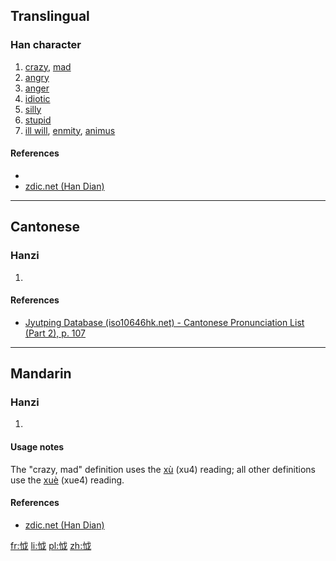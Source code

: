 ==Translingual==

===Han character===
{{Han char|rn=61|rad=心|as=05|sn=8|four=9305<sub>0</sub>|canj=心戈女 (PIV)|ids=⿰[[忄]][[戉]]}}

# [[crazy]], [[mad]]
# [[angry]]
# [[anger]]
# [[idiotic]]
# [[silly]]
# [[stupid]]
# [[ill will]], [[enmity]], [[animus]]

====References====
* {{Han ref|kx=0382.240|dkj=10497|dj=0712.150|hdz=42284.100|uh=6034|ud=24628|bh=CCA1|bd=52385}}
*[http://www.zdic.net/zd/zi/ZdicE6Zdic80ZdicB4.htm zdic.net (Han Dian)]

----

==Cantonese==

===Hanzi===
{{yue-hanzi|jyut=[[wat1]]|y=wat1}}

# {{defn|lang=yue|sort=心05}}

====References====
* [http://www.iso10646hk.net/jp/document/download.jsp Jyutping Database (iso10646hk.net) - Cantonese Pronunciation List (Part 2), p. 107]

----

==Mandarin==

===Hanzi===
{{cmn-hanzi|pin=[[xù]] ([[xu4]]), [[xuè]] ([[xue4]])|wg=hsü<sup>4</sup>, hsüeh<sup>4</sup>}}

# {{defn|lang=cmn|sort=心05}}

====Usage notes====
The "crazy, mad" definition uses the [[xù]] (xu4) reading; all other definitions use the [[xuè]] (xue4) reading.

====References====
*[http://www.zdic.net/zd/zi/ZdicE6Zdic80ZdicB4.htm zdic.net (Han Dian)]

[[fr:怴]]
[[li:怴]]
[[pl:怴]]
[[zh:怴]]